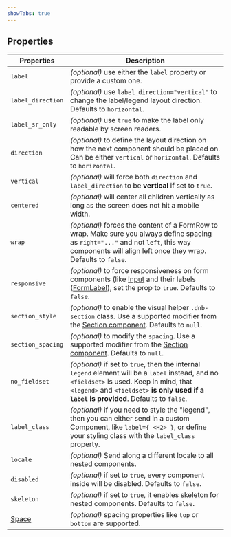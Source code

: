 ```yaml
---
showTabs: true
---
```


## Properties

| Properties                                  | Description                                                                                                                                                                                                                              |
| ------------------------------------------- | ---------------------------------------------------------------------------------------------------------------------------------------------------------------------------------------------------------------------------------------- |
| `label`                                     | _(optional)_ use either the `label` property or provide a custom one.                                                                                                                                                                    |
| `label_direction`                           | _(optional)_ use `label_direction="vertical"` to change the label/legend layout direction. Defaults to `horizontal`.                                                                                                                     |
| `label_sr_only`                             | _(optional)_ use `true` to make the label only readable by screen readers.                                                                                                                                                               |
| `direction`                                 | _(optional)_ to define the layout direction on how the next component should be placed on. Can be either `vertical` or `horizontal`. Defaults to `horizontal`.                                                                           |
| `vertical`                                  | _(optional)_ will force both `direction` and `label_direction` to be **vertical** if set to `true`.                                                                                                                                      |
| `centered`                                  | _(optional)_ will center all children vertically as long as the screen does not hit a mobile width.                                                                                                                                      |
| `wrap`                                      | _(optional)_ forces the content of a FormRow to wrap. Make sure you always define spacing as `right="..."` and not `left`, this way components will align left once they wrap. Defaults to `false`.                                      |
| `responsive`                                | _(optional)_ to force responsiveness on form components (like [Input](/uilib/components/input) and their labels ([FormLabel](/uilib/components/form-label)), set the prop to `true`. Defaults to `false`.                                |
| `section_style`                             | _(optional)_ to enable the visual helper `.dnb-section` class. Use a supported modifier from the [Section component](/uilib/components/section/properties). Defaults to `null`.                                                          |
| `section_spacing`                           | _(optional)_ to modify the `spacing`. Use a supported modifier from the [Section component](/uilib/components/section/properties). Defaults to `null`.                                                                                   |
| `no_fieldset`                               | _(optional)_ if set to `true`, then the internal `legend` element will be a `label` instead, and no `<fieldset>` is used. Keep in mind, that `<legend>` and `<fieldset>` **is only used if a `label` is provided**. Defaults to `false`. |
| `label_class`                               | _(optional)_ if you need to style the "legend", then you can either send in a custom Component, like `label={ <H2> }`, or define your styling class with the `label_class` property.                                                     |
| `locale`                                    | _(optional)_ Send along a different locale to all nested components.                                                                                                                                                                     |
| `disabled`                                  | _(optional)_ if set to `true`, every component inside will be disabled. Defaults to `false`.                                                                                                                                             |
| `skeleton`                                  | _(optional)_ if set to `true`, it enables skeleton for nested components. Defaults to `false`.                                                                                                                                           |
| [Space](/uilib/components/space/properties) | _(optional)_ spacing properties like `top` or `bottom` are supported.                                                                                                                                                                    |
